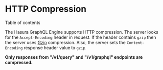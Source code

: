 
HTTP Compression
================

Table of contents

The Hasura GraphQL Engine supports HTTP compression. The server looks
for the `Accept-Encoding` header in request. If the header contains
`gzip` then the server uses [Gzip](https://en.wikipedia.org/wiki/Gzip)
compression. Also, the server sets the `Content-Encoding` response
header value to `gzip`.

**Only responses from \"/v1/query\" and \"/v1/graphql\" endpoints are
compressed.**
